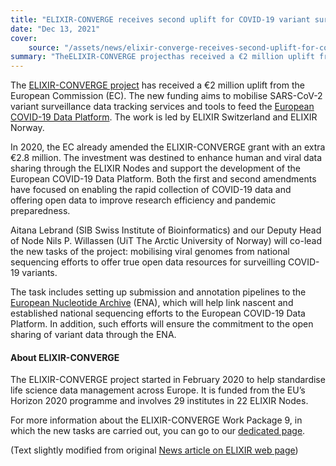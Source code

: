 ```yaml
---
title: "ELIXIR-CONVERGE receives second uplift for COVID-19 variant surveillance"
date: "Dec 13, 2021"
cover:
    source: "/assets/news/elixir-converge-receives-second-uplift-for-covid-19-variant-surveillance/cover.png"
summary: "TheELIXIR-CONVERGE projecthas received a €2 million uplift from the European Commission (EC). The new funding aims to mobilise SARS-CoV-2 variant surveillance data tracking services and tools to feed theEuropean COVID-19 Data Platform. The work is led by ELIXIR Switzerland and ELIXIR Norway."
---
```


The [ELIXIR-CONVERGE project](https://elixir-europe.org/about-us/how-funded/eu-projects/converge)
has received a €2 million uplift from the European Commission (EC). The new funding aims to
mobilise SARS-CoV-2 variant surveillance data tracking services and tools to feed
the [European COVID-19 Data Platform](https://www.covid19dataportal.org/the-european-covid-19-data-platform).
The work is led by ELIXIR Switzerland and ELIXIR Norway.

In 2020, the EC already amended the ELIXIR-CONVERGE grant with an extra €2.8 million. The
investment was destined to enhance human and viral data sharing through the ELIXIR Nodes
and support the development of the European COVID-19 Data Platform. Both the first
and second amendments have focused on enabling the rapid collection of COVID-19 data
and offering open data to improve research efficiency and pandemic preparedness.

Aitana Lebrand (SIB Swiss Institute of Bioinformatics) and our Deputy Head
of Node Nils P. Willassen (UiT The Arctic University of Norway) will co-lead
the new tasks of the project: mobilising viral genomes from national sequencing
efforts to offer true open data resources for surveilling COVID-19 variants.

The task includes setting up submission and annotation pipelines to the
[European Nucleotide Archive](https://www.ebi.ac.uk/ena/browser/home) (ENA), which
will help link nascent and established national sequencing efforts to the European
COVID-19 Data Platform. In addition, such efforts will ensure the commitment to the open
sharing of variant data through the ENA.

#### About ELIXIR-CONVERGE

The ELIXIR-CONVERGE project started in February 2020 to help standardise life science
data management across Europe. It is funded from the EU’s Horizon 2020 programme and
involves 29 institutes in 22 ELIXIR Nodes.

For more information about the ELIXIR-CONVERGE Work Package 9, in which the new
tasks are carried out, you can go to our
[dedicated page](https://elixir-europe.org/about-us/how-funded/eu-projects/converge/wp9).

(Text slightly modified from original [News article on ELIXIR web page](https://elixir-europe.org/news/elixir-converge-receives-second-uplift-covid-19-variant-surveillance))
